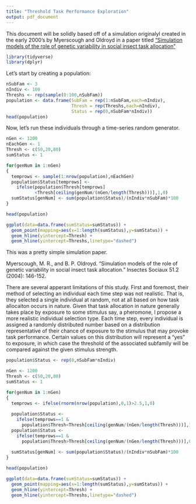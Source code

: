 ```yaml
---
title: "Threshold Task Performance Exploration"
output: pdf_document
---
```


This document will be solidly based off of a simulation originalyl created in the early 2000's by Myerscough and Oldroyd in a paper titled ["Simulation models of the role of genetic variability in social insect task allocation" ]("https://link.springer.com/content/pdf/10.1007/s00040-003-0713-1.pdf")

```r
library(tidyverse)
library(dplyr)
```

Let's start by creating a population:
```r
nSubFam <- 3
nIndiv <- 100
Threshs <- rep(sample(0:100,nSubFam))
population <- data.frame(SubFam = rep(1:nSubFam,each=nIndiv),
                         Thresh = rep(Threshs,each=nIndiv),
                         Status = rep(0,nSubFam*nIndiv))
head(population)
```

Now, let's run these individuals through a time-series random generator.
```r
nGen <- 1200
nEachGen <- 1
Thresh <- c(50,20,80)
sumStatus <- 1

for(genNum in 1:nGen)
{
  temprows <- sample(1:nrow(population),nEachGen)
  population$Status[temprows] <- 
    ifelse(population$Thresh[temprows]
           <Thresh[ceiling(genNum/(nGen/length(Thresh)))],1,0)
  sumStatus[genNum] <- sum(population$Status)/(nIndiv*nSubFam)*100
}

head(population)
```

```r
ggplot(data=data.frame(sumStatus=sumStatus)) +
  geom_point(mapping=aes(x=1:length(sumStatus),y=sumStatus)) + 
  geom_hline(yintercept=Thresh) + 
  geom_hline(yintercept=Threshs,linetype="dashed")
```

This was a pretty simple simulation paper.



Myerscough, M. R., and B. P. Oldroyd. "Simulation models of the role of genetic variability in social insect task allocation." Insectes Sociaux 51.2 (2004): 146-152.

There are several apperant limitations of this study. First and foremost, their method of selecting an individual each time step was not realistic. That is, they selected a single individual at random, not at all based on how task allocaiton occurs in nature. Given that task allocation in nature generally takes place by exposure to some stimulus say, a pheromone, I propose a more realistic individual selection type. Each time step, every individual is assigned a randomly distributed number based on a distribution representative of their chance of exposure to the stimulus that may provoke task performance. Certain values on this distribution will represent a "yes" to exposure, in which case the threshold of the associated subfamily will be compared against the given stimulus strength.

```r
population$Status <- rep(0,nSubFam*nIndiv)
```

```r
nGen <- 1200
Thresh <- c(50,20,80)
sumStatus <- 1

for(genNum in 1:nGen)
{
  temprows <- ifelse(rnorm(nrow(population),0,1)>2.5,1,0)
  
  population$Status <- 
    ifelse(temprows==1 & 
      population$Thresh<Thresh[ceiling(genNum/(nGen/length(Thresh)))],1,population$Status)
  population$Status <- 
    ifelse(temprows==1 & 
      population$Thresh>Thresh[ceiling(genNum/(nGen/length(Thresh)))],0,population$Status)
  
  sumStatus[genNum] <- sum(population$Status)/(nIndiv*nSubFam)*100
}

head(population)
```


```r
ggplot(data=data.frame(sumStatus=sumStatus)) +
  geom_point(mapping=aes(x=1:length(sumStatus),y=sumStatus)) + 
  geom_hline(yintercept=Thresh) + 
  geom_hline(yintercept=Threshs,linetype="dashed")
```






